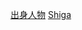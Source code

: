 {{Catnav|頁面分類|人物|各國人物|日本人|各都道府縣人物}}
{{日本行政區劃分類導航|出身人物}}
{{Commonscat|People of Shiga prefecture}}

[[Category:滋賀縣|出身人物]]
[[Category:日本各都道府縣人物|Shiga]]